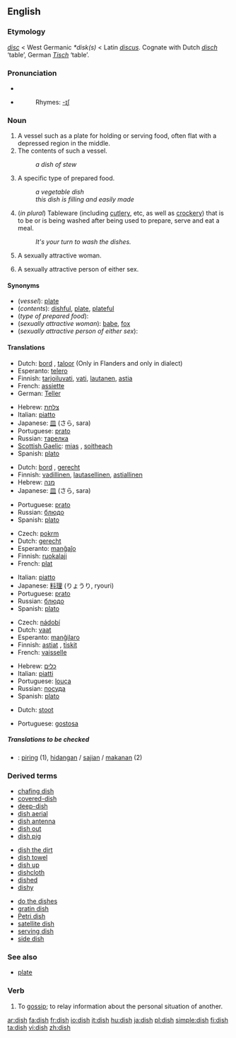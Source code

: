 {{wikipedia}}
==English==

===Etymology===
{{OE.}} ''[[disc#Old English|disc]]'' < West Germanic ''*disk(s)'' < Latin ''[[discus]]''.  Cognate with Dutch ''[[disch]]'' ‘table’, German ''[[Tisch]]'' ‘table’.

===Pronunciation===
*{{IPA|/dɪʃ/}}
*{{audio|en-us-dish.ogg|Audio (US)}}
*:Rhymes: [[Rhymes:English:-ɪʃ|-ɪʃ]]

===Noun===
{{en-noun|es}}

# A vessel such as a plate for holding or serving food, often flat with a depressed region in the middle.
# The contents of such a vessel.
#:''a dish of stew''
# A specific type of prepared food.
#:''a vegetable dish''
#:''this dish is filling and easily made''
# (''in plural'') Tableware (including [[cutlery]], etc, as well as [[crockery]]) that is to be or is being washed after being used to prepare, serve and eat a meal.
#:''It's your turn to wash the dishes.''
# {{context|Slang}} A sexually attractive woman.
# {{context|UK slang}} A sexually attractive person of either sex.

====Synonyms====
*(''vessel''): [[plate]]
*(''contents''): [[dishful]], [[plate]], [[plateful]]
*(''type of prepared food''):
*(''sexually attractive woman''): [[babe]], [[fox]]
*(''sexually attractive person of either sex''):

====Translations====

{{trans-top|vessel for holding/serving food}}
*Dutch: [[bord]] {{n}}, [[taloor]] {{f}} (Only in Flanders and only in dialect)
*Esperanto: [[telero]]
*Finnish: [[tarjoiluvati]], [[vati]], [[lautanen]], [[astia]]
*French: [[assiette]] {{f}}
*German: [[Teller]] {{m}}
{{trans-mid}}
*Hebrew: [[צלחת]] {{f}}
*Italian: [[piatto]] {{m}}
*Japanese: [[皿]] (さら, sara)
*Portuguese: [[prato]] {{m}}
*Russian: [[тарелка]] {{f}}
*[[Scottish Gaelic]]: [[mias]] {{f}}, [[soitheach]] {{f}}
*Spanish: [[plato]] {{m}}
{{trans-bottom}}

{{trans-top|contents of such a vessel}}
*Dutch: [[bord]] {{n}}, [[gerecht]] {{n}}
*Finnish: [[vadillinen]], [[lautasellinen]], [[astiallinen]]
*Hebrew: [[מנה]] {{f}}
*Japanese: [[皿]] (さら, sara)
{{trans-mid}}
*Portuguese: [[prato]] {{m}}
*Russian: [[блюдо]] {{n}}
*Spanish: [[plato]] {{m}}
{{trans-bottom}}

{{trans-top|a specific type of food}}
*Czech: [[pokrm]] {{m}}
*Dutch: [[gerecht]] {{n}}
*Esperanto: [[manĝaĵo]]
*Finnish: [[ruokalaji]]
*French: [[plat#French|plat]] {{m}}
{{trans-mid}}
*Italian: [[piatto]] {{m}}
*Japanese: [[料理]] (りょうり, ryouri)
*Portuguese: [[prato]] {{m}}
*Russian: [[блюдо]] {{n}}
*Spanish: [[plato]] {{m}}
{{trans-bottom}}

{{trans-top|tableware to be/being washed}}
*Czech: [[nádobí]] {{n}}
*Dutch: [[vaat]] {{m}}
*Esperanto: [[manĝilaro]]
*Finnish: [[astia|astiat]] {{p}}, [[tiski|tiskit]] {{p}}
*French: [[vaisselle]] {{f}}
{{trans-mid}}
*Hebrew: [[כלים]] {{mpl}}
*Italian: [[piatto|piatti]] {{m}} {{p}}
*Portuguese: [[louça]] {{f}}
*Russian: [[посуда]] {{f}} {{p}}
*Spanish: [[plato]] {{m}}
{{trans-bottom}}

{{trans-top|slang: sexually attractive woman}}
<!--Note: put SLANG terms in this table, where these exist-->
*Dutch: [[stoot]] {{f}}
{{trans-mid}}
*Portuguese: [[gostosa]] {{f}}
{{trans-bottom}}

{{trans-top|slang: sexually attractive person of either sex}}
<!--Note: put SLANG terms in this table, where these exist-->
{{trans-bottom}}

=====Translations to be checked=====
<!--Remove this section once all of the translations below have been moved into the tables above.-->
{{checktrans}}
*{{ttbc|Indonesian}}: [[piring]] (1), [[hidang]]an / [[saji]]an / [[makan]]an (2)

===Derived terms===
{{top3}}
*[[chafing dish]]
*[[covered-dish]]
*[[deep-dish]]
*[[dish aerial]]
*[[dish antenna]]
*[[dish out]]
*[[dish pig]]
{{mid3}}
*[[dish the dirt]]
*[[dish towel]]
*[[dish up]]
*[[dishcloth]]
*[[dished]]
*[[dishy]]
{{mid3}}
*[[do the dishes]]
*[[gratin dish]]
*[[Petri dish]]
*[[satellite dish]]
*[[serving dish]]
*[[side dish]]
{{bottom}}

===See also===
*[[plate]]

===Verb===
{{en-verb|dish|es}}

# To [[gossip]]; to relay information about the personal situation of another.

[[ar:dish]]
[[fa:dish]]
[[fr:dish]]
[[io:dish]]
[[it:dish]]
[[hu:dish]]
[[ja:dish]]
[[pl:dish]]
[[simple:dish]]
[[fi:dish]]
[[ta:dish]]
[[vi:dish]]
[[zh:dish]]